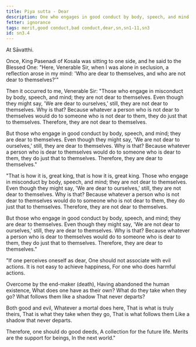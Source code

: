 ```yaml
---
title: Piya sutta - Dear
description: One who engages in good conduct by body, speech, and mind is dear to themselves.
fetter: ignorance
tags: merit,good conduct,bad conduct,dear,sn,sn1-11,sn3
id: sn3.4
---
```


At Sāvatthi.

Once, King Pasenadi of Kosala was sitting to one side, and he said to the Blessed One: "Here, Venerable Sir, when I was alone in seclusion, a reflection arose in my mind: 'Who are dear to themselves, and who are not dear to themselves?'"

Then it occurred to me, Venerable Sir: "Those who engage in misconduct by body, speech, and mind; they are not dear to themselves. Even though they might say, 'We are dear to ourselves,' still, they are not dear to themselves. Why is that? Because whatever a person who is not dear to themselves would do to someone who is not dear to them, they do just that to themselves. Therefore, they are not dear to themselves.

But those who engage in good conduct by body, speech, and mind; they are dear to themselves. Even though they might say, 'We are not dear to ourselves,' still, they are dear to themselves. Why is that? Because whatever a person who is dear to themselves would do to someone who is dear to them, they do just that to themselves. Therefore, they are dear to themselves."

"That is how it is, great king, that is how it is, great king. Those who engage in misconduct by body, speech, and mind; they are not dear to themselves. Even though they might say, 'We are dear to ourselves,' still, they are not dear to themselves. Why is that? Because whatever a person who is not dear to themselves would do to someone who is not dear to them, they do just that to themselves. Therefore, they are not dear to themselves.

But those who engage in good conduct by body, speech, and mind; they are dear to themselves. Even though they might say, 'We are not dear to ourselves,' still, they are dear to themselves. Why is that? Because whatever a person who is dear to themselves would do to someone who is dear to them, they do just that to themselves. Therefore, they are dear to themselves."

"If one perceives oneself as dear,
One should not associate with evil actions.
It is not easy to achieve happiness,
For one who does harmful actions.

Overcome by the end-maker (death),
Having abandoned the human existence,
What does one have as their own?
What do they take when they go?
What follows them like a shadow
That never departs?

Both good and evil,
Whatever a mortal does here,
That is what is truly theirs,
That is what they take when they go,
That is what follows them
Like a shadow that never departs.

Therefore, one should do good deeds,
A collection for the future life.
Merits are the support for beings,
In the next world."